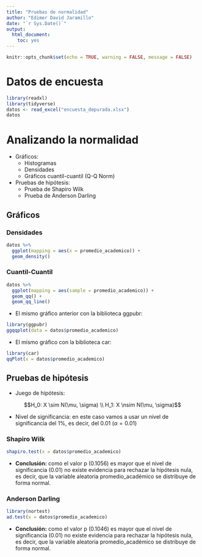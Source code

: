 ```yaml
---
title: "Pruebas de normalidad"
author: "Edimer David Jaramillo"
date: "`r Sys.Date()`"
output:
  html_document:
    toc: yes
---
```


```r
knitr::opts_chunk$set(echo = TRUE, warning = FALSE, message = FALSE)
```

# Datos de encuesta

```r
library(readxl)
library(tidyverse)
datos <- read_excel("encuesta_depurada.xlsx")
datos
```

# Analizando la normalidad

- Gráficos:
  - Histogramas
  - Densidades
  - Gráficos cuantil-cuantil (Q-Q Norm)
- Pruebas de hipótesis:
  - Prueba de Shapiro Wilk
  - Prueba de Anderson Darling
  
## Gráficos

### Densidades

```r
datos %>% 
  ggplot(mapping = aes(x = promedio_academico)) +
  geom_density()
```

### Cuantil-Cuantil

```r
datos %>% 
  ggplot(mapping = aes(sample = promedio_academico)) +
  geom_qq() +
  geom_qq_line()
```

- El mismo gráfico anterior con la biblioteca ggpubr:

```r
library(ggpubr)
ggqqplot(data = datos$promedio_academico)
```

- El mismo gráfico con la biblioteca car:

```r
library(car)
qqPlot(x = datos$promedio_academico)
```

## Pruebas de hipótesis

- Juego de hipótesis:

$$H_0: X \sim N(\mu, \sigma) \\
H_1: X \nsim N(\mu, \sigma)$$

- Nivel de significancia: en este caso vamos a usar un nivel de significancia del 1%, es decir, del 0.01 ($\alpha = 0.01$)

### Shapiro Wilk

```r
shapiro.test(x = datos$promedio_academico)
```

- **Conclusión:** como el valor p (0.1056) es mayor que el nivel de significancia (0.01) no existe evidencia para rechazar la hipótesis nula, es decir, que la variable aleatoria promedio_académico se distribuye de forma normal.

### Anderson Darling

```r
library(nortest)
ad.test(x = datos$promedio_academico)
```

- **Conclusión:** como el valor p (0.1046) es mayor que el nivel de significancia (0.01) no existe evidencia para rechazar la hipótesis nula, es decir, que la variable aleatoria promedio_académico se distribuye de forma normal.

